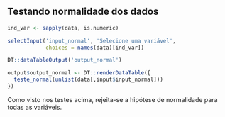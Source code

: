 ## Testando normalidade dos dados

```r
ind_var <- sapply(data, is.numeric)

selectInput('input_normal', 'Selecione uma variável', 
            choices = names(data)[ind_var])

DT::dataTableOutput('output_normal')
```

```r
output$output_normal <- DT::renderDataTable({
  teste_normal(unlist(data[,input$input_normal]))
})
```

Como visto nos testes acima, rejeita-se a hipótese de normalidade para todas as variáveis.



